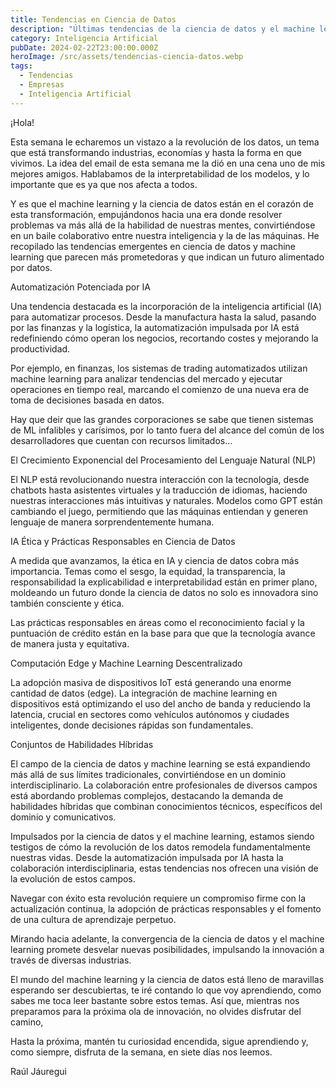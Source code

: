 ```yaml
---
title: Tendencias en Ciencia de Datos
description: "Últimas tendencias de la ciencia de datos y el machine learning \U0001F9E0\U0001F4A1. Desde la automatización potenciada por IA hasta la ética en la inteligencia artificial, explora cómo estas innovaciones están transformando nuestro mundo \U0001F310✨."
category: Inteligencia Artificial
pubDate: 2024-02-22T23:00:00.000Z
heroImage: /src/assets/tendencias-ciencia-datos.webp
tags:
  - Tendencias
  - Empresas
  - Inteligencia Artificial
---
```


¡Hola!

Esta semana le echaremos un vistazo a la revolución de los datos, un tema que está transformando industrias, economías y hasta la forma en que vivimos. La idea del email de esta semana me la dió en una cena uno de mis mejores amigos. Hablabamos de la interpretabilidad de los modelos, y lo importante que es ya que nos afecta a todos. 

Y es que el machine learning y la ciencia de datos están en el corazón de esta transformación, empujándonos hacia una era donde resolver problemas va más allá de la habilidad de nuestras mentes, convirtiéndose en un baile colaborativo entre nuestra inteligencia y la de las máquinas. He recopilado las tendencias emergentes en ciencia de datos y machine learning que parecen más prometedoras y que indican un futuro alimentado por datos.

Automatización Potenciada por IA

Una tendencia destacada es la incorporación de la inteligencia artificial (IA) para automatizar procesos. Desde la manufactura hasta la salud, pasando por las finanzas y la logística, la automatización impulsada por IA está redefiniendo cómo operan los negocios, recortando costes y mejorando la productividad. 

Por ejemplo, en finanzas, los sistemas de trading automatizados utilizan machine learning para analizar tendencias del mercado y ejecutar operaciones en tiempo real, marcando el comienzo de una nueva era de toma de decisiones basada en datos. 

Hay que deir que las grandes corporaciones se sabe que tienen sistemas de ML infalibles y carísimos, por lo tanto fuera del alcance del común de los desarrolladores que cuentan con recursos limitados...

El Crecimiento Exponencial del Procesamiento del Lenguaje Natural (NLP)

El NLP está revolucionando nuestra interacción con la tecnología, desde chatbots hasta asistentes virtuales y la traducción de idiomas, haciendo nuestras interacciones más intuitivas y naturales. Modelos como GPT están cambiando el juego, permitiendo que las máquinas entiendan y generen lenguaje de manera sorprendentemente humana.

IA Ética y Prácticas Responsables en Ciencia de Datos

A medida que avanzamos, la ética en IA y ciencia de datos cobra más importancia. Temas como el sesgo, la equidad, la transparencia, la responsabilidad la explicabilidad e interpretabilidad están en primer plano, moldeando un futuro donde la ciencia de datos no solo es innovadora sino también consciente y ética. 

Las prácticas responsables en áreas como el reconocimiento facial y la puntuación de crédito están en la base para que que la tecnología avance de manera justa y equitativa.

Computación Edge y Machine Learning Descentralizado

La adopción masiva de dispositivos IoT está generando una enorme cantidad de datos (edge). La integración de machine learning en dispositivos está optimizando el uso del ancho de banda y reduciendo la latencia, crucial en sectores como vehículos autónomos y ciudades inteligentes, donde decisiones rápidas son fundamentales.

Conjuntos de Habilidades Híbridas

El campo de la ciencia de datos y machine learning se está expandiendo más allá de sus límites tradicionales, convirtiéndose en un dominio interdisciplinario. La colaboración entre profesionales de diversos campos está abordando problemas complejos, destacando la demanda de habilidades híbridas que combinan conocimientos técnicos, específicos del dominio y comunicativos.

Impulsados por la ciencia de datos y el machine learning, estamos siendo testigos de cómo la revolución de los datos remodela fundamentalmente nuestras vidas. Desde la automatización impulsada por IA hasta la colaboración interdisciplinaria, estas tendencias nos ofrecen una visión  de la evolución de estos campos. 

Navegar con éxito esta revolución requiere un compromiso firme con la actualización continua, la adopción de prácticas responsables y el fomento de una cultura de aprendizaje perpetuo.

Mirando hacia adelante, la convergencia de la ciencia de datos y el machine learning promete desvelar nuevas posibilidades, impulsando la innovación a través de diversas industrias.

El mundo del machine learning y la ciencia de datos está lleno de maravillas esperando ser descubiertas, te iré contando lo que voy aprendiendo, como sabes me toca leer bastante sobre estos temas. Así que, mientras nos preparamos para la próxima ola de innovación, no olvides disfrutar del camino, 

Hasta la próxima, mantén tu curiosidad encendida, sigue aprendiendo y, como siempre, disfruta de la semana, en siete días nos leemos.

Raúl Jáuregui
